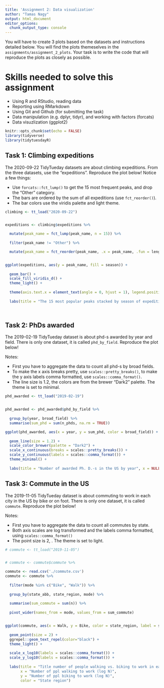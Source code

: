 ```yaml
---
title: 'Assignment 2: Data visualization'
author: "Tamas Nagy"
output: html_document
editor_options: 
  chunk_output_type: console
---
```


You will have to create 3 plots based on the datasets and instructions detailed below. You will find the plots themeselves in the `assignments/assignment_2_plots`. Your task is to write the code that will reproduce the plots as closely as possible.

# Skills needed to solve this assignment

-   Using R and RStudio, reading data
-   Reporting using RMarkdown
-   Using Git and Github (for submitting the task)
-   Data manipulation (e.g. dplyr, tidyr), and working with factors (forcats)
-   Data visuzlization (ggplot2)

```r
knitr::opts_chunk$set(echo = FALSE)
library(tidyverse)
library(tidytuesdayR)
```

## Task 1: Climbing expeditions

The 2020-09-22 TidyTueday datasets are about climbing expeditions. From the three datasets, use the "expeditions". Reproduce the plot below! Notice a few things:

-   Use `forcats::fct_lump()` to get the 15 most frequent peaks, and drop the "Other" category.
-   The bars are ordered by the sum of all expeditions (use `fct_reorder()`).
-   The bar colors use the viridis palette and light theme.

```r

climbing <- tt_load("2020-09-22")


expeditions <- climbing$expeditions %>%

  mutate(peak_name = fct_lump(peak_name, n = 15)) %>%
  
  filter(peak_name != "Other") %>%

  mutate(peak_name = fct_reorder(peak_name, .x = peak_name, .fun = length))


ggplot(expeditions, aes(y = peak_name, fill = season)) +
  
  geom_bar() +
  scale_fill_viridis_d() +
  theme_light() +
  
  theme(axis.text.x = element_text(angle = 0, hjust = 1), legend.position = "bottom") +
  
  labs(title = "The 15 most popular peaks stacked by season of expedition", x = "Number of expeditions", y = NULL, fill = "Season")




```

## Task 2: PhDs awarded

The 2019-02-19 TidyTueday dataset is about phd-s awarded by year and field. There is only one dataset, it is called `phd_by_field`. Reproduce the plot below!

Notes:

-   First you have to aggregate the data to count all phd-s by broad fields.
-   To make the x axis breaks pretty, use `scales::pretty_breaks()`, to make the y axis labels comma formatted, use `scales::comma_format()`.
-   The line size is 1.2, the colors are from the brewer "Dark2" palette. The theme is set to minimal.

```r

phd_awarded <- tt_load("2019-02-19")


phd_awarded <- phd_awarded$phd_by_field %>%
  
  group_by(year, broad_field) %>%
  summarise(sum_phd = sum(n_phds, na.rm = TRUE))

ggplot(phd_awarded, aes(x = year, y = sum_phd, color = broad_field)) +
  
  geom_line(size = 1.2) +
  scale_color_brewer(palette = "Dark2") +
  scale_x_continuous(breaks = scales::pretty_breaks()) +
  scale_y_continuous(labels = scales::comma_format()) +
  theme_minimal() +
  
  labs(title = "Number of awarded Ph. D.-s in the US by year", x = NULL, y = NULL, color = "Broad Field")

```

## Task 3: Commute in the US

The 2019-11-05 TidyTueday dataset is about commuting to work in each city in the US by bike or on foot. There is only one dataset, it is called `commute`. Reproduce the plot below!

Notes:

-   First you have to aggregate the data to count all commutes by state.
-   Both axis scales are log transformed and the labels comma formatted, using `scales::comma_format()`
-   The point size is 2, . The theme is set to light.

```r

# commute <- tt_load("2019-11-05")


# commute <- commute$commute %>%

commute <- read.csv('./commute.csv')
commute <- commute %>%
  
  filter(mode %in% c("Bike", "Walk")) %>%
  
  group_by(state_abb, state_region, mode) %>%
  
  summarise(sum_commute = sum(n)) %>%
  
  pivot_wider(names_from = mode, values_from = sum_commute)


ggplot(commute, aes(x = Walk, y = Bike, color = state_region, label = state_abb)) +
  
  geom_point(size = 2) +
  ggrepel::geom_text_repel(color="black") +
  theme_light() +
  
  scale_x_log10(labels = scales::comma_format()) +
  scale_y_log10(labels = scales::comma_format()) +
  
  labs(title = "Title number of people walking vs. biking to work in each USA state",
       x = "Number of ppl walking to work (log N)",
       y = "Number of ppl biking to work (log N)",
       color = "State region")


```
